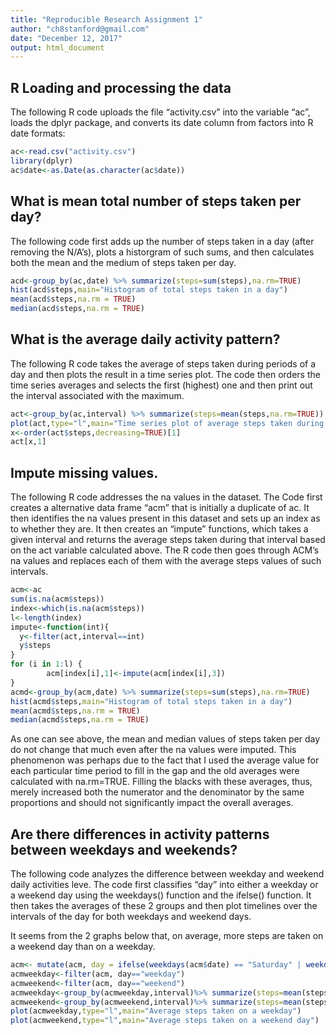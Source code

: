 ```yaml
---
title: "Reproducible Research Assignment 1"
author: "ch8stanford@gmail.com"
date: "December 12, 2017"
output: html_document
---
```


## R Loading and processing the data

The following R code uploads the file "activity.csv" into the variable "ac", loads the dplyr package, and converts its date column from factors into R date formats:

```r
ac<-read.csv("activity.csv")
library(dplyr)
ac$date<-as.Date(as.character(ac$date))
```

## What is mean total number of steps taken per day?

The following code first adds up the number of steps taken in a day (after removing the N/A's), plots a historgram of such sums, and then calculates both the mean and the medium of steps taken per day.

```r
acd<-group_by(ac,date) %>% summarize(steps=sum(steps),na.rm=TRUE)
hist(acd$steps,main="Histogram of total steps taken in a day")
mean(acd$steps,na.rm = TRUE)
median(acd$steps,na.rm = TRUE)
```

## What is the average daily activity pattern?

The following R code takes the average of steps taken during periods of a day and then plots the result in a time series plot. The code then orders the time series averages and selects the first (highest) one and then print out the interval associated with the maximum.  

```r
act<-group_by(ac,interval) %>% summarize(steps=mean(steps,na.rm=TRUE))
plot(act,type="l",main="Time series plot of average steps taken during periods of a day")
x<-order(act$steps,decreasing=TRUE)[1]
act[x,1]
```

## Impute missing values.

The following R code addresses the na values in the dataset. The Code first creates a alternative data frame "acm" that is initially a duplicate of ac. It then identifies the na values present in this dataset and sets up an index as to whether they are. It then creates an "impute" functions, which takes a given interval and returns the average steps taken during that interval based on the act variable calculated above. The R code then goes through ACM's na values and replaces each of them with the average steps values of such intervals.

```r
acm<-ac
sum(is.na(acm$steps))
index<-which(is.na(acm$steps))
l<-length(index)
impute<-function(int){
  y<-filter(act,interval==int)
  y$steps
}
for (i in 1:l) {
        acm[index[i],1]<-impute(acm[index[i],3])
}
acmd<-group_by(acm,date) %>% summarize(steps=sum(steps),na.rm=TRUE)
hist(acmd$steps,main="Histogram of total steps taken in a day")
mean(acmd$steps,na.rm = TRUE)
median(acmd$steps,na.rm = TRUE)
```
As one can see above, the mean and median values of steps taken per day do not change that much even after the na values were imputed. This phenomenon was perhaps due to the fact that I used the average value for each particular time period to fill in the gap and the old averages were calculated with na.rm=TRUE. Filling the blacks with these averages, thus, merely increased both the numerator and the denominator by the same proportions and should not significantly impact the overall averages.  

## Are there differences in activity patterns between weekdays and weekends?

The following code analyzes the difference between weekday and weekend daily activities leve. The code first classifies "day" into either a weekday or a weekend day using the weekdays() function and the ifelse() function. It then takes the averages of these 2 groups and then plot timelines over the intervals of the day for both weekdays and weekend days.

It seems from the 2 graphs below that, on average, more steps are taken on a weekend day than on a weekday.


```r
acm<- mutate(acm, day = ifelse(weekdays(acm$date) == "Saturday" | weekdays(acm$date) == "Sunday", "weekend", "weekday"))
acmweekday<-filter(acm, day=="weekday")
acmweekend<-filter(acm, day=="weekend")
acmweekday<-group_by(acmweekday,interval)%>% summarize(steps=mean(steps,na.rm=TRUE))
acmweekend<-group_by(acmweekend,interval)%>% summarize(steps=mean(steps,na.rm=TRUE))
plot(acmweekday,type="l",main="Average steps taken on a weekday")
plot(acmweekend,type="l",main="Average steps taken on a weekend day")
```









